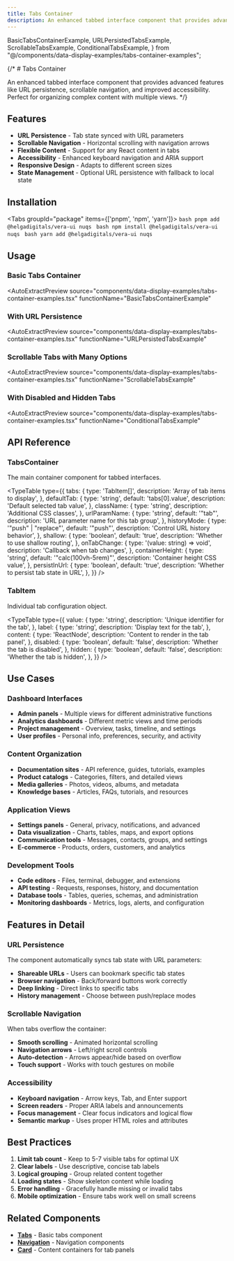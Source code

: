 ```yaml
---
title: Tabs Container
description: An enhanced tabbed interface component that provides advanced features like URL persistence, scrollable navigation, and improved accessibility. Perfect for organizing complex content with multiple views.
---
```


  BasicTabsContainerExample,
  URLPersistedTabsExample,
  ScrollableTabsExample,
  ConditionalTabsExample,
} from "@/components/data-display-examples/tabs-container-examples";

{/* # Tabs Container

An enhanced tabbed interface component that provides advanced features like URL persistence, scrollable navigation, and improved accessibility. Perfect for organizing complex content with multiple views. */}

## Features

- **URL Persistence** - Tab state synced with URL parameters
- **Scrollable Navigation** - Horizontal scrolling with navigation arrows
- **Flexible Content** - Support for any React content in tabs
- **Accessibility** - Enhanced keyboard navigation and ARIA support
- **Responsive Design** - Adapts to different screen sizes
- **State Management** - Optional URL persistence with fallback to local state

## Installation

<Tabs groupId="package" items={['pnpm', 'npm', 'yarn']}>
    <Tab value="pnpm" >
      ```bash
      pnpm add @helgadigitals/vera-ui nuqs
      ```
    </Tab>
    <Tab value="npm" >
      ```bash
      npm install @helgadigitals/vera-ui nuqs
      ```
    </Tab>
    <Tab value="yarn" >
      ```bash
      yarn add @helgadigitals/vera-ui nuqs
      ```
    </Tab>
</Tabs>


## Usage

### Basic Tabs Container

<AutoExtractPreview 
  source="components/data-display-examples/tabs-container-examples.tsx" 
  functionName="BasicTabsContainerExample"
>
  <BasicTabsContainerExample />
</AutoExtractPreview>

### With URL Persistence

<AutoExtractPreview 
  source="components/data-display-examples/tabs-container-examples.tsx" 
  functionName="URLPersistedTabsExample"
>
  <URLPersistedTabsExample />
</AutoExtractPreview>

### Scrollable Tabs with Many Options

<AutoExtractPreview 
  source="components/data-display-examples/tabs-container-examples.tsx" 
  functionName="ScrollableTabsExample"
>
  <ScrollableTabsExample />
</AutoExtractPreview>

### With Disabled and Hidden Tabs

<AutoExtractPreview 
  source="components/data-display-examples/tabs-container-examples.tsx" 
  functionName="ConditionalTabsExample"
>
  <ConditionalTabsExample />
</AutoExtractPreview>

## API Reference

### TabsContainer

The main container component for tabbed interfaces.

<TypeTable
  type={{
    tabs: {
      type: 'TabItem[]',
      description: 'Array of tab items to display',
    },
    defaultTab: {
      type: 'string',
      default: 'tabs[0].value',
      description: 'Default selected tab value',
    },
    className: {
      type: 'string',
      description: 'Additional CSS classes',
    },
    urlParamName: {
      type: 'string',
      default: '"tab"',
      description: 'URL parameter name for this tab group',
    },
    historyMode: {
      type: '"push" | "replace"',
      default: '"push"',
      description: 'Control URL history behavior',
    },
    shallow: {
      type: 'boolean',
      default: 'true',
      description: 'Whether to use shallow routing',
    },
    onTabChange: {
      type: '(value: string) => void',
      description: 'Callback when tab changes',
    },
    containerHeight: {
      type: 'string',
      default: '"calc(100vh-5rem)"',
      description: 'Container height CSS value',
    },
    persistInUrl: {
      type: 'boolean',
      default: 'true',
      description: 'Whether to persist tab state in URL',
    },
  }}
/>

### TabItem

Individual tab configuration object.

<TypeTable
  type={{
    value: {
      type: 'string',
      description: 'Unique identifier for the tab',
    },
    label: {
      type: 'string',
      description: 'Display text for the tab',
    },
    content: {
      type: 'ReactNode',
      description: 'Content to render in the tab panel',
    },
    disabled: {
      type: 'boolean',
      default: 'false',
      description: 'Whether the tab is disabled',
    },
    hidden: {
      type: 'boolean',
      default: 'false',
      description: 'Whether the tab is hidden',
    },
  }}
/>

## Use Cases

### Dashboard Interfaces
- **Admin panels** - Multiple views for different administrative functions
- **Analytics dashboards** - Different metric views and time periods
- **Project management** - Overview, tasks, timeline, and settings
- **User profiles** - Personal info, preferences, security, and activity

### Content Organization
- **Documentation sites** - API reference, guides, tutorials, examples
- **Product catalogs** - Categories, filters, and detailed views
- **Media galleries** - Photos, videos, albums, and metadata
- **Knowledge bases** - Articles, FAQs, tutorials, and resources

### Application Views
- **Settings panels** - General, privacy, notifications, and advanced
- **Data visualization** - Charts, tables, maps, and export options
- **Communication tools** - Messages, contacts, groups, and settings
- **E-commerce** - Products, orders, customers, and analytics

### Development Tools
- **Code editors** - Files, terminal, debugger, and extensions
- **API testing** - Requests, responses, history, and documentation
- **Database tools** - Tables, queries, schemas, and administration
- **Monitoring dashboards** - Metrics, logs, alerts, and configuration

## Features in Detail

### URL Persistence
The component automatically syncs tab state with URL parameters:
- **Shareable URLs** - Users can bookmark specific tab states
- **Browser navigation** - Back/forward buttons work correctly
- **Deep linking** - Direct links to specific tabs
- **History management** - Choose between push/replace modes

### Scrollable Navigation
When tabs overflow the container:
- **Smooth scrolling** - Animated horizontal scrolling
- **Navigation arrows** - Left/right scroll controls
- **Auto-detection** - Arrows appear/hide based on overflow
- **Touch support** - Works with touch gestures on mobile

### Accessibility
- **Keyboard navigation** - Arrow keys, Tab, and Enter support
- **Screen readers** - Proper ARIA labels and announcements
- **Focus management** - Clear focus indicators and logical flow
- **Semantic markup** - Uses proper HTML roles and attributes

## Best Practices

1. **Limit tab count** - Keep to 5-7 visible tabs for optimal UX
2. **Clear labels** - Use descriptive, concise tab labels
3. **Logical grouping** - Group related content together
4. **Loading states** - Show skeleton content while loading
5. **Error handling** - Gracefully handle missing or invalid tabs
6. **Mobile optimization** - Ensure tabs work well on small screens

## Related Components

- **[Tabs](/docs/components/ui/tabs)** - Basic tabs component
- **[Navigation](/docs/components/navigation)** - Navigation components
- **[Card](/docs/components/data-display/card)** - Content containers for tab panels